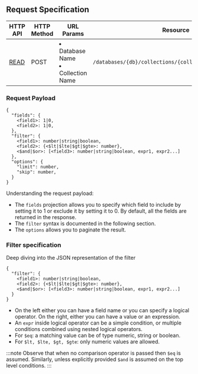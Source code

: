 ## Request Specification

| HTTP API                                                                                       | HTTP Method | URL Params                                          | Resource                                                  |
| ---------------------------------------------------------------------------------------------- | ----------- | --------------------------------------------------- | --------------------------------------------------------- |
| [READ](https://docs.tigrisdata.com/httpdocs/server/v1/api#tag/Documents/operation/Tigris_Read) | POST        | <li> Database Name </li> <li> Collection Name </li> | `/databases/{db}/collections/{collection}/documents/read` |

### Request Payload

```shell
{
  "fields": {
    <field1>: 1|0,
    <field2>: 1|0,
  },
  "filter": {
    <field1>: number|string|boolean,
    <field2>: {<$lt|$lte|$gt|$gte>: number},
    <$and|$or>: [<field3>: number|string|boolean, expr1, expr2...]
  },
  "options": {
    "limit": number,
    "skip": number,
  }
}
```

Understanding the request payload:

- The `fields` projection allows you to specify which field to include by setting it to 1 or exclude it by setting it to 0. By default, all the fields are returned in the response.
- The `filter` syntax is documented in the following section.
- The `options` allows you to paginate the result.

### Filter specification

Deep diving into the JSON representation of the filter

```shell
{
  "filter": {
    <field1>: number|string|boolean,
    <field2>: {<$lt|$lte|$gt|$gte>: number},
    <$and|$or>: [<field3>: number|string|boolean, expr1, expr2...]
  }
}
```

- On the left either you can have a field name or you can specify a logical operator. On the right, either you can have a value or an expression.
- An `expr` inside logical operator can be a simple condition, or multiple conditions combined using nested logical operators.
- For `$eq`: a matching value can be of type numeric, string or boolean.
- For `$lt, $lte, $gt, $gte`: only numeric values are allowed.

:::note
Observe that when no comparison operator is passed then `$eq` is assumed. Similarly, unless explicitly provided `$and` is assumed on the top level conditions.
:::
